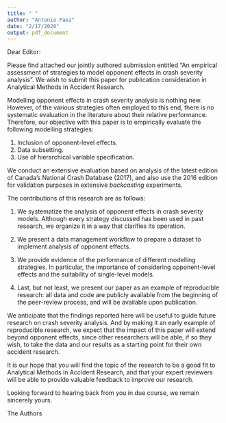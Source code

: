 ```yaml
---
title: " "
author: "Antonio Paez"
date: "2/17/2020"
output: pdf_document
---
```


Dear Editor:

Please find attached our jointly authored submission entitled "An empirical assessment of strategies to model opponent effects in crash severity analysis". We wish to submit this paper for publication consideration in Analytical Methods in Accident Research.

Modelling opponent effects in crash severity analysis is nothing new. However, of the various strategies often employed to this end, there is no systematic evaluation in the literature about their relative performance. Therefore, our objective with this paper is to empirically evaluate the following modelling strategies:

1. Inclusion of opponent-level effects.
2. Data subsetting.
3. Use of hierarchical variable specification.

We conduct an extensive evaluation based on analysis of the latest edition of Canada's National Crash Database (2017), and also use the 2016 edition for validation purposes in extensive _backcasting_ experiments.

The contributions of this research are as follows:

1. We systematize the analysis of opponent effects in crash severity models. Although every strategy discussed has been used in past research, we organize it in a way that clarifies its operation.

2. We present a data management workflow to prepare a dataset to implement analysis of opponent effects.

3. We provide evidence of the performance of different modelling strategies. In particular, the importance of considering opponent-level effects and the suitability of single-level models.

4. Last, but not least, we present our paper as an example of reproducible research: all data and code are publicly available from the beginning of the peer-review process, and will be available upon publication.

We anticipate that the findings reported here will be useful to guide future research on crash severity analysis. And by making it an early example of reproducible research, we expect that the impact of this paper will extend beyond opponent effects, since other researchers will be able, if so they wish, to take the data and our results as a starting point for their own accident research.

It is our hope that you will find the topic of the research to be a good fit to Analytical Methods in Accident Research, and that your expert reviewers will be able to provide valuable feedback to improve our research.

Looking forward to hearing back from you in due course, we remain sincerely yours.

The Authors

